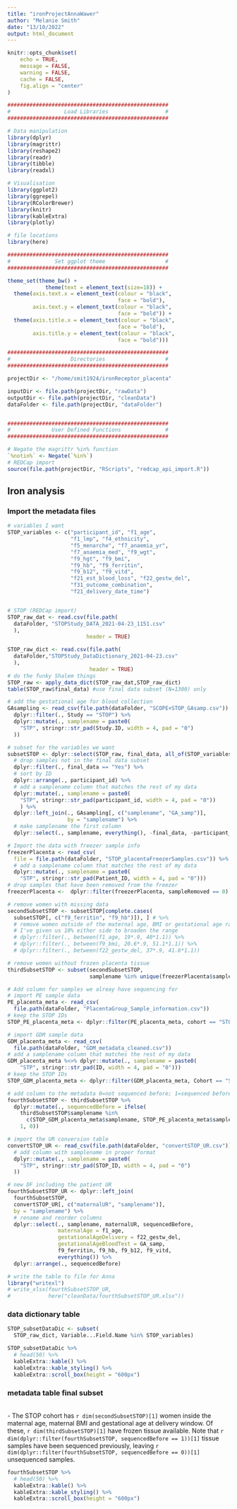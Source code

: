```yaml
---
title: "ironProjectAnnaWawer"
author: "Melanie Smith"
date: "13/10/2022"
output: html_document
---
```


```r
knitr::opts_chunk$set(
    echo = TRUE,
    message = FALSE,
    warning = FALSE,
    cache = FALSE,
    fig.align = "center"
)
```

```r

###################################################
#                 Load Libraries                  #
###################################################

# Data manipulation
library(dplyr)
library(magrittr)
library(reshape2)
library(readr)
library(tibble)
library(readxl)

# Visualisation
library(ggplot2)
library(ggrepel)
library(RColorBrewer)
library(knitr)
library(kableExtra)
library(plotly)

# file locations
library(here)

###################################################
#              Set ggplot theme                   #
###################################################

theme_set(theme_bw() +
            theme(text = element_text(size=18)) +
  theme(axis.text.x = element_text(colour = "black",
                                   face = "bold"),
        axis.text.y = element_text(colour = "black",
                                   face = "bold")) +
  theme(axis.title.x = element_text(colour = "black",
                                   face = "bold"),
        axis.title.y = element_text(colour = "black",
                                   face = "bold")))

###################################################
#                   Directories                   #
###################################################

projectDir <- "/home/smit1924/ironReceptor_placenta"

inputDir <- file.path(projectDir, "rawData")
outputDir <- file.path(projectDir, "cleanData")
dataFolder <- file.path(projectDir, "dataFolder")


###################################################
#             User Defined Functions              #
###################################################

# Negate the magrittr %in% function
`%notin%` <- Negate(`%in%`)
# REDCap import
source(file.path(projectDir, "RScripts", "redcap_api_import.R"))
```

## Iron analysis {.tabset}
### Import the metadata files

```r

# variables I want
STOP_variables <- c("participant_id", "f1_age",
                    "f1_lmp", "f4_ethnicity",
                    "f5_menarche", "f7_anaemia_yr", 
                    "f7_anaemia_med", "f9_wgt",
                    "f9_hgt", "f9_bmi", 
                    "f9_hb", "f9_ferritin",
                    "f9_b12", "f9_vitd",
                    "f21_est_blood_loss", "f22_gestw_del",
                    "f31_outcome_combination",
                    "f21_delivery_date_time")


# STOP (REDCap import)
STOP_raw_dat <- read.csv(file.path(
  dataFolder, "STOPStudy_DATA_2021-04-23_1151.csv"
  ),
                         header = TRUE)

STOP_raw_dict <- read.csv(file.path(
  dataFolder,"STOPStudy_DataDictionary_2021-04-23.csv"
  ),
                          header = TRUE)
# do the funky Shalem things
STOP_raw <- apply_data_dict(STOP_raw_dat,STOP_raw_dict)
table(STOP_raw$final_data) #use final data subset (N=1300) only

# add the gestational age for blood collection
GAsampling <- read_csv(file.path(dataFolder, "SCOPE+STOP_GAsamp.csv")) %>% 
  dplyr::filter(., Study == "STOP") %>% 
  dplyr::mutate(., samplename = paste0(
    "STP", stringr::str_pad(Study.ID, width = 4, pad = "0")
  ))

# subset for the variables we want
subsetSTOP <- dplyr::select(STOP_raw, final_data, all_of(STOP_variables)) %>%
  # drop samples not in the final data subset
  dplyr::filter(., final_data == "Yes") %>% 
  # sort by ID
  dplyr::arrange(., participant_id) %>% 
  # add a samplename column that matches the rest of my data
  dplyr::mutate(., samplename = paste0(
    "STP", stringr::str_pad(participant_id, width = 4, pad = "0"))
    ) %>%
  dplyr::left_join(., GAsampling[, c("samplename", "GA_samp")],
                   by = "samplename") %>% 
  # make samplename the first column
  dplyr::select(., samplename, everything(), -final_data, -participant_id)

# Import the data with freezer sample info
freezerPlacenta <- read_csv(
  file = file.path(dataFolder, "STOP_placentaFreezerSamples.csv")) %>% 
  # add a samplename column that matches the rest of my data
  dplyr::mutate(., samplename = paste0(
    "STP", stringr::str_pad(Patient_ID, width = 4, pad = "0")))
# drop samples that have been removed from the freezer
freezerPlacenta <-  dplyr::filter(freezerPlacenta, sampleRemoved == 0)

# remove women with missing data
secondSubsetSTOP <- subsetSTOP[complete.cases(
  subsetSTOP[, c("f9_ferritin", "f9_hb")]), ] # %>% 
  # remove women outside of the maternal age, BMI or gestational age range
  # I've given us 10% either side to broaden the range
  # dplyr::filter(., between(f1_age, 19*.9, 40*1.1)) %>% 
  # dplyr::filter(., between(f9_bmi, 20.6*.9, 51.1*1.1)) %>% 
  # dplyr::filter(., between(f22_gestw_del, 37*.9, 41.6*1.1))

# remove women without frozen placenta tissue
thirdSubsetSTOP <- subset(secondSubsetSTOP,
                          samplename %in% unique(freezerPlacenta$samplename))

# Add column for samples we alreay have sequencing for
# import PE sample data
PE_placenta_meta <- read_csv(
  file.path(dataFolder, "PlacentaGroup_Sample_information.csv")) 
# keep the STOP IDs
STOP_PE_placenta_meta <- dplyr::filter(PE_placenta_meta, cohort == "STOP")

# import GDM sample data
GDM_placenta_meta <- read_csv(
  file.path(dataFolder, "GDM_metadata_cleaned.csv")) 
# add a samplename column that matches the rest of my data
GDM_placenta_meta %<>% dplyr::mutate(., samplename = paste0(
    "STP", stringr::str_pad(ID, width = 4, pad = "0")))
# keep the STOP IDs
STOP_GDM_placenta_meta <- dplyr::filter(GDM_placenta_meta, Cohort == "STOP")

# add column to the metadata 0=not sequenced before; 1=sequenced before
fourthSubsetSTOP <- thirdSubsetSTOP %>%
  dplyr::mutate(., sequencedBefore = ifelse(
    thirdSubsetSTOP$samplename %in% 
      c(STOP_GDM_placenta_meta$samplename, STOP_PE_placenta_meta$samplename),
    1, 0))

# import the UR conversion table
convertSTOP_UR <- read_csv(file.path(dataFolder, "convertSTOP_UR.csv")) %>% 
  # add column with samplename in proper format
  dplyr::mutate(., samplename = paste0(
    "STP", stringr::str_pad(STOP_ID, width = 4, pad = "0")
  ))

# new DF including the patient UR
fourthSubsetSTOP_UR <- dplyr::left_join(
  fourthSubsetSTOP,
  convertSTOP_UR[, c("maternalUR", "samplename")],
  by = "samplename") %>% 
  # rename and reorder columns
  dplyr::select(., samplename, maternalUR, sequencedBefore,
                maternalAge = f1_age, 
                gestationalAgeDelivery = f22_gestw_del,
                gestationalAgeBloodTest = GA_samp, 
                f9_ferritin, f9_hb, f9_b12, f9_vitd,
                everything()) %>% 
  dplyr::arrange(., sequencedBefore)

# write the table to file for Anna
library("writexl")
# write_xlsx(fourthSubsetSTOP_UR,
#            here("cleanData/fourthSubsetSTOP_UR.xlsx"))

```

### data dictionary table

```r

STOP_subsetDataDic <- subset(
  STOP_raw_dict, Variable...Field.Name %in% STOP_variables)

STOP_subsetDataDic %>%
  # head(50) %>%
  kableExtra::kable() %>%
  kableExtra::kable_styling() %>%
  kableExtra::scroll_box(height = "600px")

```

### metadata table final subset

<br/>
- The STOP cohort has `r dim(secondSubsetSTOP)[1]` women inside the maternal age, maternal BMI and gestational age at delivery window. Of these, `r dim(thirdSubsetSTOP)[1]` have frozen tissue available. Note that `r dim(dplyr::filter(fourthSubsetSTOP, sequencedBefore == 1))[1]` tissue samples have been sequenced previously, leaving `r dim(dplyr::filter(fourthSubsetSTOP, sequencedBefore == 0))[1]` unsequenced samples.
<br/>

```r

fourthSubsetSTOP %>%
  # head(50) %>%
  kableExtra::kable() %>%
  kableExtra::kable_styling() %>%
  kableExtra::scroll_box(height = "600px")

```